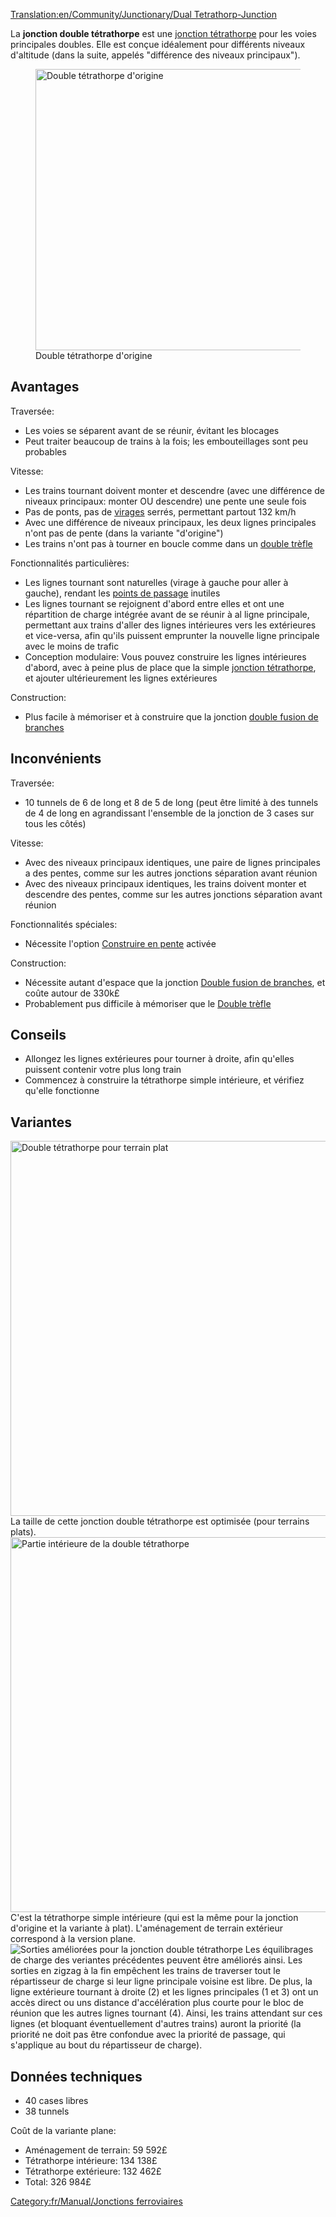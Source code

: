 [[Translation:en/Community/Junctionary/Dual Tetrathorp-Junction]]

{{fr/Community/Junctionary/Menu de Croisements}}
La '''jonction double tétrathorpe''' est une [[fr/Community/Junctionary/Jonction tétrathorpe|jonction tétrathorpe]] pour les voies principales doubles. Elle est conçue idéalement pour différents niveaux d'altitude (dans la suite, appelés "différence des niveaux principaux").

[[File:en/Community/Junctionary/Dual Ttj orig.png|none|thumb|450px|Double tétrathorpe d'origine]]
==Avantages==
Traversée:
* Les voies se séparent avant de se réunir, évitant les blocages
* Peut traiter beaucoup de trains à la fois; les embouteillages sont peu probables

Vitesse:
* Les trains tournant doivent monter et descendre (avec une différence de niveaux principaux: monter OU descendre) une pente une seule fois
* Pas de ponts, pas de [[fr/Manual/Game Mechanics/Main Page#vitesse-des-vehicules|virages]] serrés, permettant partout 132 km/h
* Avec une différence de niveaux principaux, les deux lignes principales n'ont pas de pente (dans la variante "d'origine")
* Les trains n'ont pas à tourner en boucle comme dans un [[fr/Community/Junctionary/Double trèfle|double trèfle]]

Fonctionnalités particulières:
* Les lignes tournant sont naturelles (virage à gauche pour aller à gauche), rendant les [[fr/Manual/Points de contrôle|points de passage]] inutiles
* Les lignes tournant se rejoignent d'abord entre elles et ont une répartition de charge intégrée avant de se réunir à al ligne principale, permettant aux trains d'aller des lignes intérieures vers les extérieures et vice-versa, afin qu'ils puissent emprunter la nouvelle ligne principale avec le moins de trafic
* Conception modulaire: Vous pouvez construire les lignes intérieures d'abord, avec à peine plus de place que la simple [[fr/Community/Junctionary/Jonction tétrathorpe|jonction tétrathorpe]], et ajouter ultérieurement les lignes extérieures

Construction:
* Plus facile à mémoriser et à construire que la jonction [[fr/Community/Junctionary/Double fusion de branches|double fusion de branches]]

==Inconvénients==
Traversée:
* 10 tunnels de 6 de long et 8 de 5 de long (peut être limité à des tunnels de 4 de long en agrandissant l'ensemble de la jonction de 3 cases sur tous les côtés)

Vitesse:
* Avec des niveaux principaux identiques, une paire de lignes principales a des pentes, comme sur les autres jonctions séparation avant réunion
* Avec des niveaux principaux identiques, les trains doivent monter et descendre des pentes, comme sur les autres jonctions séparation avant réunion

Fonctionnalités spéciales:
* Nécessite l'option [[fr/Archive/Manual/Settings/Construire en pente|Construire en pente]] activée

Construction:
* Nécessite autant d'espace que la jonction [[fr/Community/Junctionary/Double fusion de branches|Double fusion de branches]], et coûte autour de 330k£
* Probablement pus difficile à mémoriser que le [[fr/Community/Junctionary/Double trèfle|Double trèfle]]

==Conseils==
* Allongez les lignes extérieures pour tourner à droite, afin qu'elles puissent contenir votre plus long train
* Commencez à construire la tétrathorpe simple intérieure, et vérifiez qu'elle fonctionne

==Variantes==
[[File:en/Community/Junctionary/Dual Ttj flat.png|none|thumb|600px|Double tétrathorpe pour terrain plat]]
La taille de cette jonction double tétrathorpe est optimisée (pour terrains plats).
[[File:en/Community/Junctionary/Dual Ttj part.png|none|thumb|600px|Partie intérieure de la double tétrathorpe]]
C'est la tétrathorpe simple intérieure (qui est la même pour la jonction d'origine et la variante à plat). L'aménagement de terrain extérieur correspond à la version plane.
[[File:en/Community/Junctionary/Dual Ttj exits.png|none|frame|Sorties améliorées pour la jonction double tétrathorpe]]
Les équilibrages de charge des veriantes précédentes peuvent être améliorés ainsi. Les sorties en zigzag à la fin empêchent les trains de traverser tout le répartisseur de charge si leur ligne principale voisine est libre. De plus, la ligne extérieure tournant à droite (2) et les lignes principales (1 et 3) ont un accès direct ou uns distance d'accélération plus courte pour le bloc de réunion que les autres lignes tournant (4). Ainsi, les trains attendant sur ces lignes (et bloquant éventuellement d'autres trains) auront la priorité (la priorité ne doit pas être confondue avec la priorité de passage, qui s'applique au bout du répartisseur de charge).

==Données techniques==
* 40 cases libres
* 38 tunnels
Coût de la variante plane:
* Aménagement de terrain: 59 592£
* Tétrathorpe intérieure: 134 138£
* Tétrathorpe extérieure: 132 462£
* Total: 326 984£

[[Category:fr/Manual/Jonctions ferroviaires]]